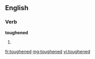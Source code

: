==English==

===Verb===
'''toughened'''

# {{past of|[[toughen]]}}

[[fr:toughened]]
[[mg:toughened]]
[[vi:toughened]]